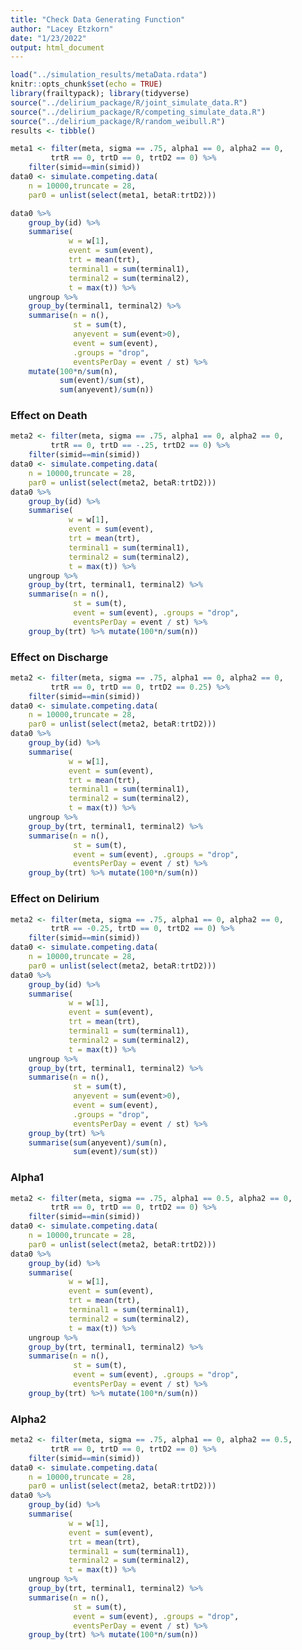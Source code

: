 ```yaml
---
title: "Check Data Generating Function"
author: "Lacey Etzkorn"
date: "1/23/2022"
output: html_document
---
```


```r
load("../simulation_results/metaData.rdata")
knitr::opts_chunk$set(echo = TRUE)
library(frailtypack); library(tidyverse)
source("../delirium_package/R/joint_simulate_data.R")
source("../delirium_package/R/competing_simulate_data.R")
source("../delirium_package/R/random_weibull.R")
results <- tibble()
```


```r
meta1 <- filter(meta, sigma == .75, alpha1 == 0, alpha2 == 0,
         trtR == 0, trtD == 0, trtD2 == 0) %>%
	filter(simid==min(simid))
data0 <- simulate.competing.data(
	n = 10000,truncate = 28,
	par0 = unlist(select(meta1, betaR:trtD2))) 

data0 %>%
	group_by(id) %>%
	summarise(
	         w = w[1],
	         event = sum(event),
	         trt = mean(trt),
	         terminal1 = sum(terminal1),
	         terminal2 = sum(terminal2),
	         t = max(t)) %>%
	ungroup %>%
	group_by(terminal1, terminal2) %>%
	summarise(n = n(),
	          st = sum(t),
	          anyevent = sum(event>0),
	          event = sum(event), 
	          .groups = "drop",
	          eventsPerDay = event / st) %>%
	mutate(100*n/sum(n),
	       sum(event)/sum(st),
	       sum(anyevent)/sum(n))
```
### Effect on Death

```r
meta2 <- filter(meta, sigma == .75, alpha1 == 0, alpha2 == 0,
         trtR == 0, trtD == -.25, trtD2 == 0) %>%
	filter(simid==min(simid))
data0 <- simulate.competing.data(
	n = 10000,truncate = 28,
	par0 = unlist(select(meta2, betaR:trtD2))) 
data0 %>%
	group_by(id) %>%
	summarise(
	         w = w[1],
	         event = sum(event),
	         trt = mean(trt),
	         terminal1 = sum(terminal1),
	         terminal2 = sum(terminal2),
	         t = max(t)) %>%
	ungroup %>%
	group_by(trt, terminal1, terminal2) %>%
	summarise(n = n(),
	          st = sum(t),
	          event = sum(event), .groups = "drop",
	          eventsPerDay = event / st) %>%
	group_by(trt) %>% mutate(100*n/sum(n))
```

### Effect on Discharge

```r
meta2 <- filter(meta, sigma == .75, alpha1 == 0, alpha2 == 0,
         trtR == 0, trtD == 0, trtD2 == 0.25) %>%
	filter(simid==min(simid))
data0 <- simulate.competing.data(
	n = 10000,truncate = 28,
	par0 = unlist(select(meta2, betaR:trtD2))) 
data0 %>%
	group_by(id) %>%
	summarise(
	         w = w[1],
	         event = sum(event),
	         trt = mean(trt),
	         terminal1 = sum(terminal1),
	         terminal2 = sum(terminal2),
	         t = max(t)) %>%
	ungroup %>%
	group_by(trt, terminal1, terminal2) %>%
	summarise(n = n(),
	          st = sum(t),
	          event = sum(event), .groups = "drop",
	          eventsPerDay = event / st) %>%
	group_by(trt) %>% mutate(100*n/sum(n))
```

### Effect on Delirium

```r
meta2 <- filter(meta, sigma == .75, alpha1 == 0, alpha2 == 0,
         trtR == -0.25, trtD == 0, trtD2 == 0) %>%
	filter(simid==min(simid))
data0 <- simulate.competing.data(
	n = 10000,truncate = 28,
	par0 = unlist(select(meta2, betaR:trtD2))) 
data0 %>%
	group_by(id) %>%
	summarise(
	         w = w[1],
	         event = sum(event),
	         trt = mean(trt),
	         terminal1 = sum(terminal1),
	         terminal2 = sum(terminal2),
	         t = max(t)) %>%
	ungroup %>%
	group_by(trt, terminal1, terminal2) %>%
	summarise(n = n(),
	          st = sum(t),
	          anyevent = sum(event>0),
	          event = sum(event), 
	          .groups = "drop",
	          eventsPerDay = event / st) %>%
	group_by(trt) %>%
	summarise(sum(anyevent)/sum(n),
	          sum(event)/sum(st))
```

### Alpha1

```r
meta2 <- filter(meta, sigma == .75, alpha1 == 0.5, alpha2 == 0,
         trtR == 0, trtD == 0, trtD2 == 0) %>%
	filter(simid==min(simid))
data0 <- simulate.competing.data(
	n = 10000,truncate = 28,
	par0 = unlist(select(meta2, betaR:trtD2))) 
data0 %>%
	group_by(id) %>%
	summarise(
	         w = w[1],
	         event = sum(event),
	         trt = mean(trt),
	         terminal1 = sum(terminal1),
	         terminal2 = sum(terminal2),
	         t = max(t)) %>%
	ungroup %>%
	group_by(trt, terminal1, terminal2) %>%
	summarise(n = n(),
	          st = sum(t),
	          event = sum(event), .groups = "drop",
	          eventsPerDay = event / st) %>%
	group_by(trt) %>% mutate(100*n/sum(n))
```

### Alpha2

```r
meta2 <- filter(meta, sigma == .75, alpha1 == 0, alpha2 == 0.5,
         trtR == 0, trtD == 0, trtD2 == 0) %>%
	filter(simid==min(simid))
data0 <- simulate.competing.data(
	n = 10000,truncate = 28,
	par0 = unlist(select(meta2, betaR:trtD2))) 
data0 %>%
	group_by(id) %>%
	summarise(
	         w = w[1],
	         event = sum(event),
	         trt = mean(trt),
	         terminal1 = sum(terminal1),
	         terminal2 = sum(terminal2),
	         t = max(t)) %>%
	ungroup %>%
	group_by(trt, terminal1, terminal2) %>%
	summarise(n = n(),
	          st = sum(t),
	          event = sum(event), .groups = "drop",
	          eventsPerDay = event / st) %>%
	group_by(trt) %>% mutate(100*n/sum(n))
```

